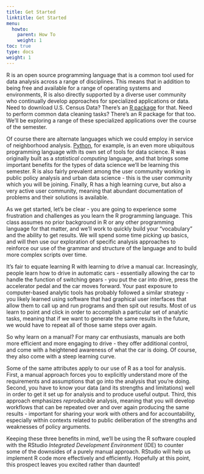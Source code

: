 ```yaml
---
title: Get Started
linktitle: Get Started
menu:
  howto:
    parent: How To
    weight: 1
toc: true
type: docs
weight: 1
---
```


R is an open source programming language that is a common tool used for data analysis across a range of disciplines. This means that in addition to being free and available for a range of operating systems and environments, R is also directly supported by a diverse user community who continually develop approaches for specialized applications or data. Need to download U.S. Census Data? There's an [R package](https://walker-data.com/tidycensus/) for that. Need to perform common data cleaning tasks? There's an R package for that too. We'll be exploring a range of these specialized applications over the course of the semester.

Of course there are alternate languages which we could employ in service of neighborhood analysis. [Python](https://www.python.org), for example, is an even more ubiquitous programming language with its own set of tools for data science. R was originally built as a *statistical computing* language, and that brings some important benefits for the types of data science we'll be learning this semester. R is also fairly prevalent among the user community working in public policy analysis and urban data science - this is the user community which you will be joining. Finally, R has a high learning curve, but also a very active user community, meaning that abundant documentation of problems and their solutions is available.

As we get started, let's be clear - you are going to experience some frustration and challenges as you learn the R programming language. This class  assumes no prior background in R or any other programming language for that matter, and we'll work to quickly build your "vocabulary" and the ability to get results. We will spend some time picking up basics, and will then use our exploration of specific analysis approaches to reinforce our use of the grammar and structure of the language and to build more complex scripts over time.

It's fair to equate learning R with learning to drive a manual car. Increasingly, people learn how to drive in automatic cars - essentially allowing the car to handle the function of switching gears - you put the car into drive, press the accelerator pedal and the car moves forward. Your past exposure to computer-based analytic tools has probably followed a similar strategy - you likely learned using software that had graphical user interfaces that allow them to call up and run programs and then spit out results. Most of us learn to point and click in order to accomplish a particular set of analytic tasks, meaning that if we want to generate the same results in the future, we would have to repeat all of those same steps over again.

So why learn on a manual? For many car enthusiasts, manuals are both more efficient and more engaging to drive - they offer additional control, and come with a heightened awareness of what the car is doing. Of course, they also come with a steep learning curve. 

Some of the same attributes apply to our use of R as a tool for analysis. First, a manual approach forces you to explicitly understand more of the requirements and assumptions that go into the analysis that you're doing. Second, you have to know your data (and its strengths and limitations) well in order to get it set up for analysis and to produce useful output. Third, this approach emphasizes *reproducible* analysis, meaning that you will develop workflows that can be repeated over and over again producing the same results - important for sharing your work with others and for accountability, especially within contexts related to public deliberation of the strengths and weaknesses of policy arguments.

Keeping these three benefits in mind, we'll be using the R software coupled with the RStudio *Integrated Development Environment* (IDE) to counter some of the downsides of a purely manual approach. RStudio will help us implement R code more effectively and efficiently. Hopefully at this point, this prospect leaves you excited rather than daunted!